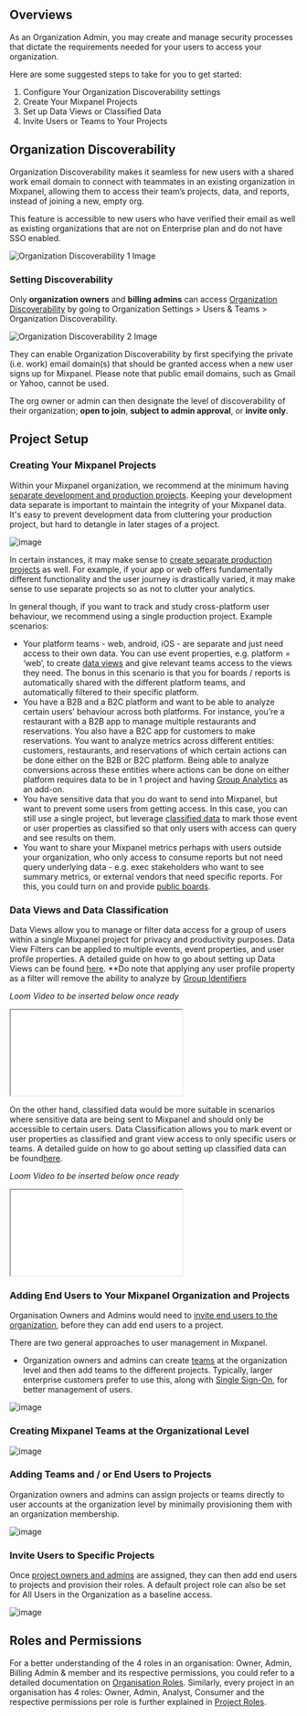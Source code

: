 ## Overviews

As an Organization Admin, you may create and manage security processes that dictate the requirements needed for your users to access your organization. 

Here are some suggested steps to take for you to get started:
1. Configure Your Organization Discoverability settings 
2. Create Your Mixpanel Projects 
3. Set up Data Views or Classified Data 
4. Invite Users or Teams to Your Projects

## Organization Discoverability
Organization Discoverability makes it seamless for new users with a shared work email domain to connect with teammates in an existing organization in Mixpanel, allowing them to access their team’s projects, data, and reports, instead of joining a new, empty org.

This feature is accessible to new users who have verified their email as well as existing organizations that are not on Enterprise plan and do not have SSO enabled.

![Organization Discoverability 1 Image](/discoverabilityone.png)

### Setting Discoverability

Only **organization owners** and **billing admins** can access [Organization Discoverability](/docs/orgs-and-projects/organizations#organization-discoverability) by going to Organization Settings > Users & Teams > Organization Discoverability.

![Organization Discoverability 2 Image](/discoverabilitytwo.png)


They can enable Organization Discoverability by first specifying the private (i.e. work) email domain(s) that should be granted access when a new user signs up for Mixpanel. Please note that public email domains, such as Gmail or Yahoo, cannot be used.

The org owner or admin can then designate the level of discoverability of their organization; **open to join**, **subject to admin approval**, or **invite only**.


## Project Setup

### Creating Your Mixpanel Projects
Within your Mixpanel organization, we recommend at the minimum having [separate development and production projects](/docs/best-practices/developer-environments). Keeping your development data separate is important to maintain the integrity of your Mixpanel data. It's easy to prevent development data from cluttering your production project, but hard to detangle in later stages of a project.

![image](https://github.com/mixpanel/docs/assets/50901466/8d6d81cf-0e55-4bef-a743-b38d316e0db4)

In certain instances, it may make sense to [create separate production projects](/docs/best-practices/developer-environments) as well. For example, if your app or web offers fundamentally different functionality and the user journey is drastically varied, it may make sense to use separate projects so as not to clutter your analytics. 

In general though, if you want to track and study cross-platform user behaviour, we recommend using a single production project. Example scenarios:

- Your platform teams - web, android, iOS - are separate and just need access to their own data. You can use event properties, e.g. platform = ‘web’, to create [data views](/docs/data-governance/data-views-and-classification) and give relevant teams access to the views they need. The bonus in this scenario is that you for boards / reports is automatically shared with the different platform teams, and automatically filtered to their specific platform.
- You have a B2B and a B2C platform and want to be able to analyze certain users’ behaviour across both platforms. For instance, you’re a restaurant with a B2B app to manage multiple restaurants and reservations. You also have a B2C app for customers to make reservations. You want to analyze metrics across different entities: customers, restaurants, and reservations of which certain actions can be done either on the B2B or B2C platform. Being able to analyze conversions across these entities where actions can be done on either platform requires data to be in 1 project and having [Group Analytics](/docs/data-structure/advanced/group-analytics) as an add-on.
- You have sensitive data that you do want to send into Mixpanel, but want to prevent some users from getting access. In this case, you can still use a single project, but leverage [classified data](/docs/data-governance/data-views-and-classification#mark-properties-as-classified-data) to mark those event or user properties as classified so that only users with access can query and see results on them.
- You want to share your Mixpanel metrics perhaps with users outside your organization, who only access to consume reports but not need query underlying data - e.g. exec stakeholders who want to see summary metrics, or external vendors that need specific reports. For this, you could turn on and provide [public boards](/docs/boards/public-boards).

### Data Views and Data Classification

Data Views allow you to manage or filter data access for a group of users within a single Mixpanel project for privacy and productivity purposes. Data View Filters can be applied to multiple events, event properties, and user profile properties. A detailed guide on how to go about setting up Data Views can be found [here](/docs/data-governance/data-views-and-classification#create-data-view).
**Do note that applying any user profile property as a filter will remove the ability to analyze by [Group Identifiers](/docs/data-structure/advanced/group-analytics#group-by-a-custom-identifier) 

_Loom Video to be inserted below once ready_
<p style={{ position: ‘relative’, paddingBottom: ’56.25%’, height: 0, overflow: ‘hidden’ }}>
  <iframe src=“https://www.loom.com/embed/<Loom ID>” frameborder=“0"
    style={{ position: ‘absolute’, top: 0, left: 0, width: ’100%’, height: ‘100%’ }}
    allowfullscreen>
  </iframe>
</p>

On the other hand, classified data would be more suitable in scenarios where sensitive data are being sent to Mixpanel and should only be accessible to certain users. Data Classification allows you to mark event or user properties as classified and grant view access to only specific users or teams. A detailed guide on how to go about setting up classified data can be found[here](/docs/data-governance/data-views-and-classification#create-data-view).

_Loom Video to be inserted below once ready_
<p style={{ position: ‘relative’, paddingBottom: ’56.25%’, height: 0, overflow: ‘hidden’ }}>
  <iframe src=“https://www.loom.com/embed/<Loom ID>” frameborder=“0"
    style={{ position: ‘absolute’, top: 0, left: 0, width: ’100%’, height: ‘100%’ }}
    allowfullscreen>
  </iframe>
</p>


### Adding End Users to Your Mixpanel Organization and Projects
Organisation Owners and Admins would need to [invite end users to the organization](/docs/orgs-and-projects/roles-and-permissions#invite-users), before they can add end users to a project.


There are two general approaches to user management in Mixpanel. 

- Organization owners and admins can create [teams](/docs/orgs-and-projects/manage-team-members#teams) at the organization level and then add teams to the different projects. Typically, larger enterprise customers prefer to use this, along with [Single Sign-On](/docs/access-security/single-sign-on/overview), for better management of users.


![image](https://github.com/mixpanel/docs/assets/50901466/9b42d818-cc77-4f02-9025-90456a557c6a)

### Creating Mixpanel Teams at the Organizational Level

![image](https://github.com/mixpanel/docs/assets/50901466/de43d48b-4fef-4292-b835-f1d5682345b1)

### Adding Teams and / or End Users to Projects
Organization owners and admins can assign projects or teams directly to user accounts at the organization level by minimally provisioning them with an organization membership.

![image](https://github.com/mixpanel/docs/assets/50901466/8ec08b83-d0e2-47b3-92a4-5f5e98d70b52)

### Invite Users to Specific Projects

Once [project owners and admins](/docs/orgs-and-projects/roles-and-permissions#setting-a-default-role-on-a-project) are assigned, they can then add end users to projects and provision their roles.  A default project role can also be set for All Users in the Organization as a baseline access.

![image](https://github.com/mixpanel/docs/assets/50901466/61a9099b-f07e-4bcf-9110-bf5418e7000b) 


## Roles and Permissions
For a better understanding of the 4 roles in an organisation: Owner, Admin, Billing Admin & member and its respective permissions, you could refer to a detailed documentation on [Organisation Roles](/docs/orgs-and-projects/roles-and-permissions#organization-roles). Similarly, every project in an organisation has 4 roles: Owner, Admin, Analyst, Consumer and the respective permissions per role is further explained in [Project Roles](/docs/orgs-and-projects/roles-and-permissions#project-roles). 







